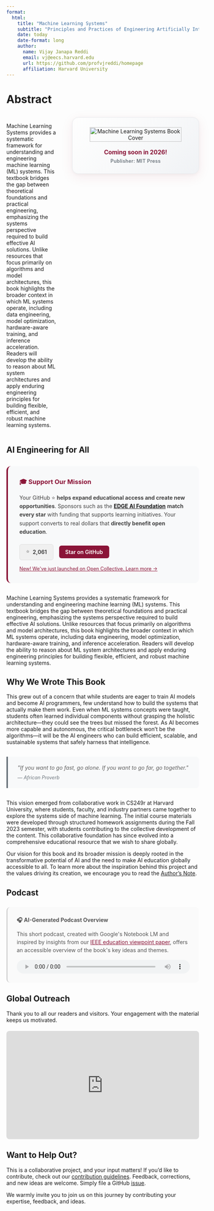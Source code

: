 ```yaml
---
format:
  html:
    title: "Machine Learning Systems"
    subtitle: "Principles and Practices of Engineering Artificially Intelligent Systems"
    date: today
    date-format: long
    author:
      name: Vijay Janapa Reddi
      email: vj@eecs.harvard.edu
      url: https://github.com/profvjreddi/homepage
      affiliation: Harvard University
---
```


```{=html}
<style>
  .abstract-section {
    display: flex;
    gap: 40px;
    align-items: flex-start;
    margin: 30px 0;
  }
  
  .abstract-content {
    flex: 1;
  }
  
  .book-card {
    flex-shrink: 0;
    width: 300px;
    text-align: center;
    padding: 25px 15px;
    background: linear-gradient(135deg, #fefefe 0%, #f8f9fa 50%, #f0f2f5 100%);
    border: 1px solid #e8eaed;
    border-radius: 16px;
    box-shadow: 0 8px 32px rgba(165, 28, 48, 0.08), 0 2px 8px rgba(0,0,0,0.04);
  }
  
  .book-image {
    width: 100%;
    max-width: 240px;
    height: auto;
    margin-bottom: 18px;
  }
  
  .book-title {
    margin: 0 0 6px 0;
    color: #8B1538;
    font-size: 1.1em;
    font-weight: 700;
    text-shadow: 0 1px 2px rgba(0,0,0,0.05);
  }
  
  .book-subtitle {
    margin: 0;
    color: #6c757d;
    font-size: 0.9em;
    font-weight: 600;
    letter-spacing: 0.3px;
  }
  
  @media (max-width: 768px) {
    .abstract-section {
      flex-direction: column;
      gap: 20px;
    }
    
    .book-card {
      width: 100%;
      max-width: 300px;
      margin: 0 auto;
      padding: 15px 10px;
    }
    
    .book-image {
      max-width: 200px;
      margin-bottom: 12px;
    }
    
    .book-title {
      font-size: 1em;
    }
    
    .book-subtitle {
      font-size: 0.85em;
    }
  }
</style>
```

# Abstract {.unnumbered}

::: {.content-visible when-format="html"}

```{=html}
<div class="abstract-section">
  <div class="abstract-content">
    <p>Machine Learning Systems provides a systematic framework for understanding and engineering machine learning (ML) systems. This textbook bridges the gap between theoretical foundations and practical engineering, emphasizing the systems perspective required to build effective AI solutions. Unlike resources that focus primarily on algorithms and model architectures, this book highlights the broader context in which ML systems operate, including data engineering, model optimization, hardware-aware training, and inference acceleration. Readers will develop the ability to reason about ML system architectures and apply enduring engineering principles for building flexible, efficient, and robust machine learning systems.</p>
  </div>
  
  <div class="book-card">
    <img src="assets/images/covers/cover-hardcover-book.png" alt="Machine Learning Systems Book Cover" class="book-image">
    <h4 class="book-title">Coming soon in 2026!</h4>
    <p class="book-subtitle">Publisher: MIT Press</p>
  </div>
</div>
```

## AI Engineering for All {.unnumbered}

```{=html}
<div style="padding: 30px; background: #f8f9fa; border-radius: 12px; border-left: 4px solid #8B1538; margin: 30px 0;">
  <h3 style="margin: 0 0 15px 0; color: #8B1538;">🎓 Support Our Mission</h3>
    <p style="line-height: 1.6; color: #424242;">
      Your GitHub ⭐ <strong>helps expand educational access and create new opportunities</strong>. Sponsors such as the <a href="https://edgeaifoundation.org/" target="_blank" rel="noopener noreferrer">
      <strong>EDGE AI Foundation</strong></a> <strong>match every star</strong> with funding that supports learning initiatives. Your support converts to real dollars that <strong>directly benefit open education</strong>.
    </p>
  <div style="display: flex; align-items: center; gap: 15px; margin-top: 20px;">
    <div style="display: flex; align-items: center; gap: 8px; padding: 8px 16px; background: #f0f0f0; border-radius: 6px; border: 1px solid #e0e0e0;">
      <span style="color: #666;">⭐</span>
      <span id="star-count" style="font-weight: 600; color: #333;">2,061</span>
    </div>
    <a href="https://github.com/harvard-edge/cs249r_book" target="_blank" rel="noopener" style="padding: 8px 16px; background: #8B1538; color: white; text-decoration: none; border-radius: 6px; font-weight: 600; transition: background-color 0.2s;">Star on GitHub</a>
  </div>
  <p style="margin: 15px 0 0 0; font-size: 0.9em; color: #666;">
    <a href="https://opencollective.com/mlsysbook" target="_blank" rel="noopener" style="color: #8B1538;">    New! We've just launched on Open Collective. Learn more → </a>
  </p>
</div>

```

```{=html}
<script>
async function fetchGitHubStars() {
  try {
    const response = await fetch('https://api.github.com/repos/harvard-edge/cs249r_book');
    const data = await response.json();
    const starCount = data.stargazers_count;
    
    // Update the star count with thousands separator
    const formattedCount = starCount.toLocaleString();
    document.getElementById('star-count').textContent = formattedCount;
  } catch (error) {
    console.error('Failed to fetch GitHub stars:', error);
    // Keep the hardcoded fallback value
  }
}

// Fetch stars when the page loads
document.addEventListener('DOMContentLoaded', fetchGitHubStars);
</script>
```

:::

::: {.content-visible when-format="pdf"}
Machine Learning Systems provides a systematic framework for understanding and engineering machine learning (ML) systems. This textbook bridges the gap between theoretical foundations and practical engineering, emphasizing the systems perspective required to build effective AI solutions. Unlike resources that focus primarily on algorithms and model architectures, this book highlights the broader context in which ML systems operate, including data engineering, model optimization, hardware-aware training, and inference acceleration. Readers will develop the ability to reason about ML system architectures and apply enduring engineering principles for building flexible, efficient, and robust machine learning systems.
:::

```{=latex}
\clearpage
```

## Why We Wrote This Book {.unnumbered}

This grew out of a concern that while students are eager to train AI models and become AI programmers, few understand how to build the systems that actually make them work. Even when ML systems concepts were taught, students often learned individual components without grasping the holistic architecture---they could see the trees but missed the forest. As AI becomes more capable and autonomous, the critical bottleneck won't be the algorithms---it will be the AI engineers who can build efficient, scalable, and sustainable systems that safely harness that intelligence.

```{=html}
<blockquote style="margin: 30px 0; padding: 20px 25px; border-left: 4px solid #6c757d; background-color: #f8f9fa; font-style: italic; border-radius: 0 8px 8px 0;">
  "If you want to go fast, go alone. If you want to go far, go together."
  <footer style="margin-top: 10px; font-size: 0.9em; color: #6c757d;">— African Proverb</footer>
</blockquote>
```

This vision emerged from collaborative work in CS249r at Harvard University, where students, faculty, and industry partners came together to explore the systems side of machine learning. The initial course materials were developed through structured homework assignments during the Fall 2023 semester, with students contributing to the collective development of the content. This collaborative foundation has since evolved into a comprehensive educational resource that we wish to share globally.

Our vision for this book and its broader mission is deeply rooted in the transformative potential of AI and the need to make AI education globally accessible to all. To learn more about the inspiration behind this project and the values driving its creation, we encourage you to read the [Author's Note](contents/frontmatter/foreword.qmd).


::: {.content-visible when-format="html"}
## Podcast {.unnumbered}

```{=html}

<div style="padding: 24px; background: #fafafa; border-radius: 10px; border-left: 3px solid #d3d3d3; margin: 25px 0;">
  <h4 style="margin: 0 0 12px 0; color: #555;">🎧 AI-Generated Podcast Overview</h4>
  <p style="margin: 0 0 15px 0; line-height: 1.5; color: #555;">
    This short podcast, created with Google's Notebook LM and inspired by insights from our <a href="https://web.eng.fiu.edu/gaquan/Papers/ESWEEK24Papers/CPS-Proceedings/pdfs/CODES-ISSS/563900a043/563900a043.pdf" target="_blank" rel="noopener" style="color:#8B1538;">IEEE education viewpoint paper</a>, offers an accessible overview of the book's key ideas and themes.
  </p>
  <audio controls style="width: 100%; height: 36px;">
    <source src="assets/media/notebooklm_podcast_mlsysbookai.mp3" type="audio/mpeg">
    Your browser does not support the audio element.
  </audio>
</div>

```
:::

## Global Outreach {.unnumbered}

Thank you to all our readers and visitors. Your engagement with the material keeps us motivated.

```{=html}
<div style="position: relative; padding-top: 56.25%; margin: 20px 0;">
  <iframe
    src="https://lookerstudio.google.com/embed/reporting/e7192975-a8a0-453d-b6fe-1580ac054dbf/page/0pNbE"
    frameborder="0"
    style="position: absolute; top: 0; left: 0; width: 100%; height: 100%; border:0; border-radius: 8px;"
    allowfullscreen="allowfullscreen"
    sandbox="allow-storage-access-by-user-activation allow-scripts allow-same-origin allow-popups allow-popups-to-escape-sandbox">
  </iframe>
</div>
```

## Want to Help Out? {.unnumbered}

This is a collaborative project, and your input matters! If you'd like to contribute, check out our [contribution guidelines](https://github.com/harvard-edge/cs249r_book/blob/dev/docs/contribute.md). Feedback, corrections, and new ideas are welcome. Simply file a GitHub [issue](https://github.com/harvard-edge/cs249r_book/issues).

We warmly invite you to join us on this journey by contributing your expertise, feedback, and ideas.

::: {.content-visible when-format="pdf"}
```{=latex}
\part{key:frontmatter}
```
:::
